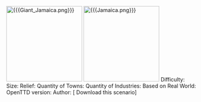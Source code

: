  {{{title}}}
[[File:{{{Giant_Jamaica.png}}}|200px]]
[[File:{{{Jamaica.png}}}|200px]]
{{{description}}}
Difficulty: 	{{{Hard}}}
Size: 	{{{256 x 256}}}
Relief: 	{{{Smooth}}}
Quantity of Towns: 	{{{Medium}}}
Quantity of Industries: 	{{{High}}}
Based on Real World: 	{{{Jamaica}}}
OpenTTD version: 	{{{0.5.2}}}
Author: 	{{{Luukland}}}
[{{{http://www.freewebs.com/luukland/Jamaica.scn}}} Download this scenario]